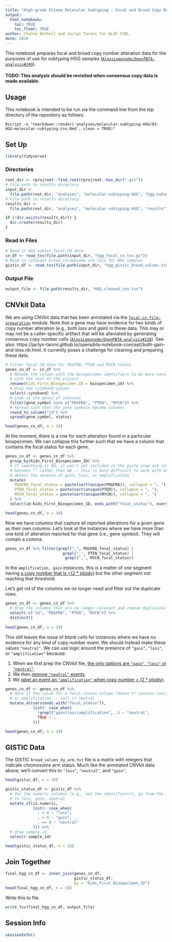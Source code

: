 ```yaml
---
title: "High-grade Glioma Molecular Subtyping - Focal and Broad Copy Number Alterations"
output: 
  html_notebook:
    toc: TRUE
    toc_float: TRUE
author: Chante Bethell and Jaclyn Taroni for ALSF CCDL
date: 2020
---
```


This notebook prepares focal and broad copy number alteration data for the 
purposes of use for subtyping HGG samples 
([`AlexsLemonade/OpenPBTA-analysis#249`](https://github.com/AlexsLemonade/OpenPBTA-analysis/issues/249)).

#### TODO: This analysis should be revisited when consensus copy data is made available.

## Usage

This notebook is intended to be run via the command line from the top directory
of the repository as follows:

`Rscript -e "rmarkdown::render('analyses/molecular-subtyping-HGG/03-HGG-molecular-subtyping-cnv.Rmd', clean = TRUE)"`

## Set Up

```r
library(tidyverse)
```

### Directories

```r
root_dir <- rprojroot::find_root(rprojroot::has_dir(".git"))
# File path to results directory
input_dir <-
  file.path(root_dir, "analyses", "molecular-subtyping-HGG", "hgg-subset")
# File path to results directory
results_dir <-
  file.path(root_dir, "analyses", "molecular-subtyping-HGG", "results")

if (!dir.exists(results_dir)) {
  dir.create(results_dir)
}
```

### Read in Files

```r
# Read in HGG subset focal CN data
cn_df <- read_tsv(file.path(input_dir, "hgg_focal_cn.tsv.gz"))
# Read in relevant broad chromosome arm loss for HGG samples
gistic_df <- read_tsv(file.path(input_dir, "hgg_gistic_broad_values.tsv"))
```

### Output File

```r
output_file <- file.path(results_dir, "HGG_cleaned_cnv.tsv")
```

## CNVkit Data

We are using CNVkit data that has been annotated via the [`focal-cn-file-preparation`](../focal-cn-file-preparation/) module.
Note that a gene may have evidence for two kinds of copy number alteration (e.g., both _loss_ and _gain_) in these data.
This may or may not be a caller-specific artifact that will be alleviated by generating consensus copy number calls 
([`AlexsLemonade/OpenPBTA-analysis#128`](https://github.com/AlexsLemonade/OpenPBTA-analysis/issues/128)).
See also: https://jaclyn-taroni.github.io/openpbta-notebook-concept/both-gain-and-loss.nb.html.
It currently poses a challenge for cleaning and preparing these data.

```r
# Filter focal CN data for PDGFRA, PTEN and MYCN status
genes_cn_df <- cn_df %>%
  # Rename the column with the biospecimen identifiers to be more consistent
  # with the rest of the project
  rename(Kids_First_Biospecimen_ID = biospecimen_id) %>%
  # Drop the cytoband column
  select(-cytoband) %>%
  # Look at the genes of interest
  filter(gene_symbol %in% c("PDGFRA", "PTEN", "MYCN")) %>%
  # Spread such that the gene symbols become columns
  rowid_to_column("id") %>%
  spread(gene_symbol, status) 

head(genes_cn_df, n = 10)
```

At the moment, there is a row for each alteration found in a particular biospecimen.
We can collapse this further such that we have a column that contains the focal status for each gene.

```r
genes_cn_df <- genes_cn_df %>%
  group_by(Kids_First_Biospecimen_ID) %>%
  # If something is NA, it won't get included in the paste step and instead 
  # becomes "" rather than NA -- this is more difficult to work with but we can
  # detect the absence of gain, loss, or amplification
  mutate(
    PDGFRA_focal_status = paste(sort(unique(PDGFRA)), collapse = ", "),
    PTEN_focal_status = paste(sort(unique(PTEN)), collapse = ", "),
    MYCN_focal_status = paste(sort(unique(MYCN)), collapse = ", ")
  ) %>%
  select(id:Kids_First_Biospecimen_ID, ends_with("focal_status"), everything())

head(genes_cn_df, n = 10)
```

Now we have columns that capture all reported alterations for a given gene as their own columns.
Let's look at the instances where we have more than one kind of alteration reported for that gene (i.e., gene symbol).
They will contain a comma.

```r
genes_cn_df %>% filter(grepl(",", PDGFRA_focal_status) |
                         grepl(",", PTEN_focal_status) |
                          grepl(",", MYCN_focal_status))
```

In the `amplification, gain` instances, this is a matter of one segment having 
[a copy number that is >(2 * ploidy)](https://github.com/AlexsLemonade/OpenPBTA-analysis/blob/02d45fe4d54bf7c319099e0f94251ccf2bb77ec3/analyses/focal-cn-file-preparation/01-prepare-cn-file.R#L269) but the other segment not reaching that threshold.

Let's get rid of the columns we no longer need and filter out the duplicate rows.

```r
genes_cn_df <- genes_cn_df %>%
  # Drop the columns that are no longer relevant and remove duplicates
  select(-c("id", "PDGFRA", "PTEN", "MYCN")) %>%
  distinct()
  
head(genes_cn_df, n = 10)
```

This still leaves the issue of _blank cells_ for instances where we have no evidence for any kind of copy number event.
We should instead make these values `"neutral"`.
We can use logic around the presence of `"gain"`, `"loss"`, or `"amplification"` because:
 
  1. When we first prep the CNVkit file, [the only options are `"gain"`, `"loss"` or `"neutral"`](https://github.com/AlexsLemonade/OpenPBTA-analysis/blob/02d45fe4d54bf7c319099e0f94251ccf2bb77ec3/analyses/focal-cn-file-preparation/00-add-ploidy-cnvkit.Rmd#L43).
  2. We then [remove `"neutral"` events](https://github.com/AlexsLemonade/OpenPBTA-analysis/blob/02d45fe4d54bf7c319099e0f94251ccf2bb77ec3/analyses/focal-cn-file-preparation/01-prepare-cn-file.R#L262).
  3. We [label an event an `"amplification"` when copy number > (2 * ploidy)](https://github.com/AlexsLemonade/OpenPBTA-analysis/blob/02d45fe4d54bf7c319099e0f94251ccf2bb77ec3/analyses/focal-cn-file-preparation/01-prepare-cn-file.R#L269).

```r
genes_cn_df <- genes_cn_df %>%
  # Here if the value for a focal status column *doesn't* contain loss, gain,
  # or amplification -- call it neutral
  mutate_at(vars(ends_with("focal_status")),
            list(~ case_when(
              !grepl("gain|loss|amplification", .) ~ "neutral",
              TRUE ~ .
            )))

head(genes_cn_df, n = 10)
```

## GISTIC Data

The GISTIC `broad_values_by_arm.txt` file is a matrix with integers that indicate chromosome arm status. 
Much like the annotated CNVkit data above, we'll convert this to `"loss"`, `"neutral"`, and `"gain"`.

```r
head(gistic_df, n = 10) 
```

```r
gistic_status_df <- gistic_df %>%
  # for the numeric columns (e.g., not the identifiers!), go from the integers
  # to loss, gain, neutral
  mutate_if(is.numeric, 
            list(~ case_when(
              . < 0 ~ "loss",
              . > 0 ~ "gain",
              . == 0 ~ "neutral"
            ))) %>%
  # drop sample_id
  select(-sample_id)

head(gistic_status_df, n = 10)
```

## Join Together

```r
final_hgg_cn_df <- inner_join(genes_cn_df,
                              gistic_status_df,
                              by = "Kids_First_Biospecimen_ID")
head(final_hgg_cn_df, n = 10)
```

Write this to file.

```r
write_tsv(final_hgg_cn_df, output_file)
```

## Session Info

```r
sessionInfo()
```

